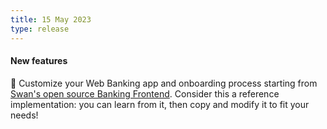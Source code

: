 ```yaml
---
title: 15 May 2023
type: release
---
```


#### New features

🎉 Customize your Web Banking app and onboarding process starting from [Swan's open source Banking Frontend](https://swan-io.github.io/swan-partner-frontend/).
Consider this a reference implementation: you can learn from it, then copy and modify it to fit your needs!
